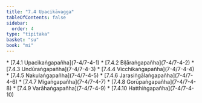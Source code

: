 ```yaml
---
title: "7.4 Upacikāvagga"
tableOfContents: false
sidebar:
  order: 4
type: "tipitaka"
basket: "su"
book: "mi"
---
```



<DynamicBreadcrumb />



<TableOfContents book="mi" section="7.4">
* [7.4.1 Upacikaṅgapañha](7-4/7-4-1)
* [7.4.2 Biḷāraṅgapañha](7-4/7-4-2)
* [7.4.3 Undūraṅgapañha](7-4/7-4-3)
* [7.4.4 Vicchikaṅgapañha](7-4/7-4-4)
* [7.4.5 Nakulaṅgapañha](7-4/7-4-5)
* [7.4.6 Jarasiṅgālaṅgapañha](7-4/7-4-6)
* [7.4.7 Migaṅgapañha](7-4/7-4-7)
* [7.4.8 Gorūpaṅgapañha](7-4/7-4-8)
* [7.4.9 Varāhaṅgapañha](7-4/7-4-9)
* [7.4.10 Hatthiṅgapañha](7-4/7-4-10)
</TableOfContents>